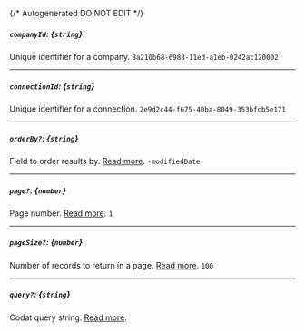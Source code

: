 {/* Autogenerated DO NOT EDIT  */}
##### `companyId`: *{`string`}*
Unique identifier for a company.
`8a210b68-6988-11ed-a1eb-0242ac120002`

---
##### `connectionId`: *{`string`}*
Unique identifier for a connection.
`2e9d2c44-f675-40ba-8049-353bfcb5e171`

---
##### `orderBy?`: *{`string`}*
Field to order results by. [Read more](https://docs.codat.io/using-the-api/ordering-results).
`-modifiedDate`

---
##### `page?`: *{`number`}*
Page number. [Read more](https://docs.codat.io/using-the-api/paging).
`1`

---
##### `pageSize?`: *{`number`}*
Number of records to return in a page. [Read more](https://docs.codat.io/using-the-api/paging).
`100`

---
##### `query?`: *{`string`}*
Codat query string. [Read more](https://docs.codat.io/using-the-api/querying).

